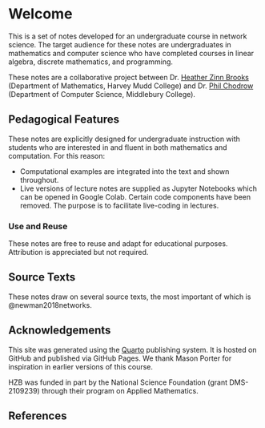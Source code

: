 # Welcome {.unnumbered}

This is a set of notes developed for an undergraduate course in network science. The target audience for these notes are undergraduates in mathematics and computer science who have completed courses in linear algebra, discrete mathematics, and programming. 

These notes are a collaborative project between Dr. [Heather Zinn Brooks](https://sites.google.com/g.hmc.edu/hzinnbrooks) (Department of Mathematics, Harvey Mudd College) and Dr. [Phil Chodrow](www.philchodrow.prof) (Department of Computer Science, Middlebury College).







## Pedagogical Features

These notes are explicitly designed for undergraduate instruction with students who are interested in and fluent in both mathematics and computation. For this reason: 

- Computational examples are integrated into the text and shown throughout. 
- Live versions of lecture notes are supplied as Jupyter Notebooks which can be opened in Google Colab. Certain code components have been removed. The purpose is to facilitate live-coding in lectures. 

::: {.box}

### Use and Reuse

These notes are free to reuse and adapt for educational purposes. Attribution is appreciated but not required. 

:::


## Source Texts

These notes draw on several source texts, the most important of which is @newman2018networks. 


## Acknowledgements

This site was generated using the [Quarto](https://quarto.org/) publishing system. It is hosted on GitHub and published via GitHub Pages. We thank Mason Porter for inspiration in earlier versions of this course. 

HZB was funded in part by the National Science Foundation (grant DMS-2109239) through
their program on Applied Mathematics.





## References


